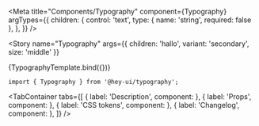 


<Meta
  title="Components/Typography"
  component={Typography}
  argTypes={{
    children: {
      control: 'text',
      type: { name: 'string', required: false },
    },
  }}
/>


<!-- Canvas -->

<Story
  name="Typography"
  args={{ children: 'hallo', variant: 'secondary', size: 'middle' }}
>
  {TypographyTemplate.bind({})}
</Story>

<!-- Docs -->

<ComponentHeader
  name="Typography"
  version={version}
  stage={3}
  design="https://www.figma.com/"
/>

```tsx
import { Typography } from '@hey-ui/typography';
```

<TabContainer
  tabs={[
    { label: 'Description', component: <Description /> },
    { label: 'Props', component: <Props of={Typography} /> },
    { label: 'CSS tokens', component: <CssVars css={styles} /> },
    { label: 'Changelog', component: <Changelog /> },
  ]}
/>
